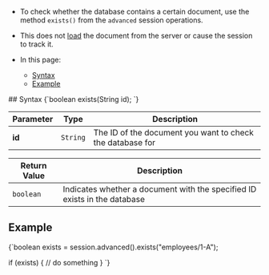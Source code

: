 
<Admonition type="note" title="">

* To check whether the database contains a certain document, use the method `exists()` from the `advanced` session operations.  

* This does not [load](../../../client-api/session/loading-entities.mdx) the document from the server or cause the session to track it.  

* In this page:  
  * [Syntax](../../../client-api/session/how-to/check-if-document-exists.mdx#syntax)  
  * [Example](../../../client-api/session/how-to/check-if-document-exists.mdx#example)  
</Admonition>
## Syntax

<TabItem value="exists_1" label="exists_1">
<CodeBlock language="java">
{`boolean exists(String id);
`}
</CodeBlock>
</TabItem>

| Parameter | Type | Description |
| - | - | - |
| **id** | `String` | The ID of the document you want to check the database for |

| Return Value | Description |
| - | - |
| `boolean` | Indicates whether a document with the specified ID exists in the database |



## Example

<TabItem value="exists_2" label="exists_2">
<CodeBlock language="java">
{`boolean exists = session.advanced().exists("employees/1-A");

if (exists) \{
    // do something
\}
`}
</CodeBlock>
</TabItem>




